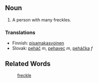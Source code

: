 ==Noun==
# A person with many freckles.

===Translations===

*Finnish: [[pisamakasvoinen]]
*Slovak: [[peháč]] ''m'', [[pehavec]] ''m'', [[peháčka]] ''f''

==Related Words==
: [[freckle]]